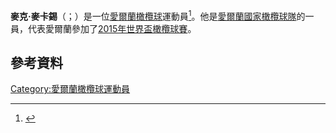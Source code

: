 {{expand|time=2015-11-22T03:02:52+00:00}}
'''麥克·麥卡錫'''（{{lang-en|Mike McCarthy}}；{{bd|1981年|11月27日}}）是一位[[愛爾蘭|愛爾蘭]][[橄欖球|橄欖球]]運動員<ref>{{cite news | url=http://www.dailymail.co.uk/sport/rugbyunion/article-2278617/Six-Nations-2013-Jonathan-Sexton-Mike-McCarthy-injured-Scotland-game.html | work=Daily Mail | title=Blow for Ireland as Sexton and McCarthy are ruled out of Scotland clash | accessdate=25 January 2014 | date=14 February 2013 | archive-date=2015-11-22 | archive-url=https://web.archive.org/web/20151122191250/http://www.dailymail.co.uk/sport/rugbyunion/article-2278617/Six-Nations-2013-Jonathan-Sexton-Mike-McCarthy-injured-Scotland-game.html | dead-url=no }}</ref>。他是[[愛爾蘭國家橄欖球隊|愛爾蘭國家橄欖球隊]]的一員，代表愛爾蘭參加了[[2015年世界盃橄欖球賽|2015年世界盃橄欖球賽]]。
==參考資料==
{{Reflist}}
[[Category:愛爾蘭橄欖球運動員|Category:愛爾蘭橄欖球運動員]]